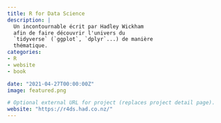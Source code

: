 ```yaml
---
title: R for Data Science
description: |
  Un incontournable écrit par Hadley Wickham
  afin de faire découvrir l'univers du 
  `tidyverse` (`ggplot`, `dplyr`...) de manière
  thématique.
categories:
- R
- website
- book

date: "2021-04-27T00:00:00Z"
image: featured.png

# Optional external URL for project (replaces project detail page).
website: "https://r4ds.had.co.nz/"
---
```


